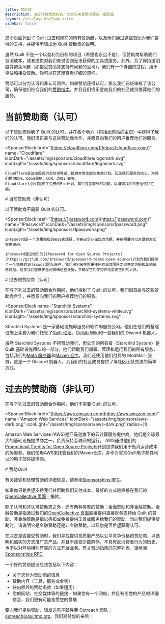 ```yaml
---
title: 赞助商
description: Quilt赞助商列表，以及有关赞助流程的一般信息
layout: /src/layouts/Page.astro
sidebar: false
---
```



这个页面列出了 Quilt 过去和现在的所有赞助商，以及他们通过这些赞助为我们提供的支持，并提供申请成为 Quilt 赞助商的说明。

虽然 Quilt 不是一个以盈利为目标的项目（希望也永远不是），但赞助商帮助我们抵消成本，或者提供对我们来说否则无法获得的工具或服务。此外，为了保持透明度并避免问题（如接受赞助并支持有问题的公司），我们有一个详细的过程，用于评估和接受赞助。你可以在[这里](https://github.com/QuiltMC/rfcs/blob/master/rfc/0061-sponsorships.md)查看详细的流程。

赞助可以分为认可和非认可两种。如果赞助获得认可，那么我们已经审核了该公司，确保他们符合我们的[赞助指南](https://github.com/QuiltMC/rfcs/blob/main/rfc/0061-sponsorships.md#sponsor-guidelines)，并且我们很乐意向我们的社区成员推荐他们的服务。

# 当前赞助商（认可）

以下赞助商得到了 Quilt 的认可，并在各个地方（包括此网站的主页）中获得了我们的认可。我们很自豪与这些赞助商合作，并愿意向我们的用户推荐他们的服务。

<SponsorBlock
	href="[https://cloudflare.com/](https://cloudflare.com/)"
	name="Cloudflare"
	iconDark="/assets/img/sponsors/cloudflare/logomark.svg"
	iconLight="/assets/img/sponsors/cloudflare/logomark.svg"
>
	Cloudflare是边缘服务的全球领导者，提供非常全面的免费计划。它是我们服务的核心，为我们提供DNS、DDoS保护、CDN、边缘计算等。
	Cloudflare为我们提供了免费的Pro计划，其中包含额外的功能，以增强我们的安全性和性能。
</SponsorBlock>
# 当前赞助商（非认可）

以下赞助商不需要 Quilt 的认可。

<SponsorBlock
	href="[https://1password.com](https://1password.com)"
	name="1Password"
	iconDark="/assets/img/sponsors/1password.png"
	iconLight="/assets/img/sponsors/1password.png"
>
	1Password是一个注重隐私的密码管理器，旨在安全存储您的凭据，并在需要时以方便的方式提供访问。

    1Password通过他们的[1Password for Open Source Projects](https://github.com/1Password/1password-teams-open-source)计划为我们提供了一个免费的1Password团队账户，我们用它来在需要使用的具体团队之间共享凭据和其他敏感数据。这使我们能够安全地存储这些凭据，并确保它们仅提供给需要它们的人员。

</SponsorBlock>
# 过去的赞助商（认可）

在与下列过去的赞助商合作期间，他们得到了 Quilt 的认可。我们很自豪与这些赞助商合作，并愿意向我们的用户推荐他们的服务。

<SponsorBlock
	name="Starchild Systems"
	iconDark="/assets/img/sponsors/starchild-systems-white.svg"
	iconLight="/assets/img/sponsors/starchild-systems.svg"
>

Starchild Systems 是一家基础设施即服务和软件即服务公司。他们在他们的基础设施上免费为我们托管了[Quilt 论坛](site.forum)，[Collab Wiki](site.wikis.collab)和一些我们的 Discord 机器人。

虽然 Starchild Systems 不再赞助我们，但公司的所有者（Starchild System）是 Quilt 基础设施团队的一部分，他们帮助我们部署、管理和运行我们的所有服务，包括我们的[Meta 服务器](site.meta)和[Maven 仓库](site.maven)。我们还使用他们付费的 ModMail+服务，这是一个 Discord 机器人，为我们的社区成员提供了与社区团队交流的简单方式。

</SponsorBlock>

# 过去的赞助商（非认可）

在与下列过去的赞助商合作期间，他们不需要 Quilt 的认可。

<SponsorBlock
	href="[https://aws.amazon.com](https://aws.amazon.com)"
	name="Amazon Web Services"
	iconDark="/assets/img/sponsors/aws-dark.png"
	iconLight="/assets/img/sponsors/aws-dark.png"
	radius={1}
>
Amazon Web Services (AWS)是亚马逊旗下的云计算服务提供商。他们是全球最大的基础设施提供商之一，负责保持互联网的运行。
AWS通过他们的[Promotional Credits for Open Source Projects](https://aws.amazon.com/blogs/opensource/aws-promotional-credits-open-source-projects/)计划提供我们用于抵消运营成本的优惠券。我们使用AWS来托管我们的Maven仓库，并作为官方Quilt电子邮件地址的电子邮件提供商。

</SponsorBlock>
# 赞助Quilt

有关接受和处理赞助的详细信息，请参阅[Sponsorships RFC](https://github.com/QuiltMC/rfcs/blob/master/rfc/0061-sponsorships.md)。

如果你只是希望支持我们并帮助我们支付成本，最好的方式是直接在我们的[OpenCollective 页面](https://opencollective.com/quiltmc)上捐款。

除了认可和非认可赞助商之外，还有两种类型的赞助：金融赞助和非金融赞助。金融赞助是指通过我们的[OpenCollective 页面](https://opencollective.com/quiltmc)直接提供直接财务支持给 Quilt 的赞助，非金融赞助是指以折扣或免费提供工具或服务给我们的赞助。当向我们提供赞助时，请说明它是金融赞助还是非金融赞助，以及您是否希望获得认可。

在决定是否接受赞助时，我们寻找提供高质量产品以公平竞争价格的赞助商，以透明和诚实的方式推广其产品，并且不歧视少数群体，不具有反消费者行为的历史，也不以对环境特别有害的方式开展业务。有关赞助指南的完整列表，请参阅[Sponsorships RFC](https://github.com/QuiltMC/rfcs/blob/master/rfc/0061-sponsorships.md)。

一个好的赞助提议应该包括以下内容：

- 关于您作为赞助商的信息
- 赞助内容（工具、服务或金钱）
- 任何额外的赞助条款（如果适用）
- 您的网站、社交媒体等的链接 - 如果您有一个网站，并且有关您的产品的详细信息，我们更有可能接受您的赞助

要向我们提供赞助，请发送电子邮件至 Outreach 团队：<a href="mailto:outreach@quiltmc.org">[outreach@quiltmc.org](mailto:outreach@quiltmc.org)</a>。我们期待您的来信！
